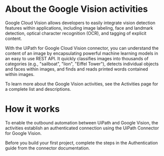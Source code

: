 ﻿# About the Google Vision activities

Google Cloud Vision allows developers to easily integrate vision detection features within applications, including image labeling, face and landmark detection, optical character recognition (OCR), and tagging of explicit content.

With the UiPath for Google Cloud Vision connector, you can understand the content of an image by encapsulating powerful machine learning models in an easy to use REST API. It quickly classifies images into thousands of categories (e.g., "sailboat", "lion", "Eiffel Tower"), detects individual objects and faces within images, and finds and reads printed words contained within images.

To learn more about the Google Vision activities, see the Activities page for a complete list and descriptions.

# How it works

To enable the outbound automation between UiPath and Google Vision, the activities establish an authenticated connection using the UiPath Connector for Google Vision.

Before you build your first project, complete the steps in the Authentication guide from the connector documentation.
